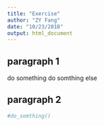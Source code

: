 ```yaml
---
title: "Exercise"
author: "ZY Fang"
date: "10/23/2018"
output: html_document
---
```


## paragraph 1
do something
do somthing else

## paragraph 2
```r
#do_somthing()

```

